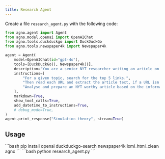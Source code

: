 ```yaml
---
title: Research Agent
---
```


Create a file `research_agent.py` with the following code:

```python rag_agent.py
from agno.agent import Agent
from agno.model.openai import OpenAIChat
from agno.tools.duckduckgo import DuckDuckGo
from agno.tools.newspaper4k import Newspaper4k

agent = Agent(
    model=OpenAIChat(id="gpt-4o"),
    tools=[DuckDuckGo(), Newspaper4k()],
    description="You are a senior NYT researcher writing an article on a topic.",
    instructions=[
        "For a given topic, search for the top 5 links.",
        "Then read each URL and extract the article text, if a URL isn't available, ignore it.",
        "Analyse and prepare an NYT worthy article based on the information.",
    ],
    markdown=True,
    show_tool_calls=True,
    add_datetime_to_instructions=True,
    # debug_mode=True,
)
agent.print_response("Simulation theory", stream=True)
```
## Usage

<Steps>
  <Snippet file="create-venv-step.mdx" />

  <Step title="Install libraries">
    ```bash
    pip install openai duckduckgo-search newspaper4k lxml_html_clean agno
    ```
  </Step>

  <Step title="Run the agent">
    ```bash
    python research_agent.py
    ```
  </Step>

</Steps>